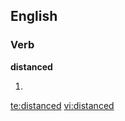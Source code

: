 
==English==

===Verb===
'''distanced'''

# {{past of|[[distance]]}}

[[te:distanced]]
[[vi:distanced]]